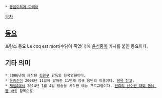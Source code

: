 * [[동음이의어·다의어]]

[[목차]]
== [[동요]] ==
프랑스 동요 Le coq est mort(수탉이 죽었다)에 [[윤석중]]이 가사를 붙인 동요이다.

== 기타 의미 ==
 * 2006년에 제작된 [[김원구]] 감독의 한국영화이다.
 * [[윤종신]]이 2008년 11월에 발매한 11번째 정규 음반의 이름이다. [[윤종신/디스코그래피#s-1.11|항목 참고]].
 * [[채널A]]에서 2014년 1월 4일 방송을 시작한 예능 프로그램이다. [[컨츄리 선수권 대회 동네 한 바퀴]] 항목으로.

